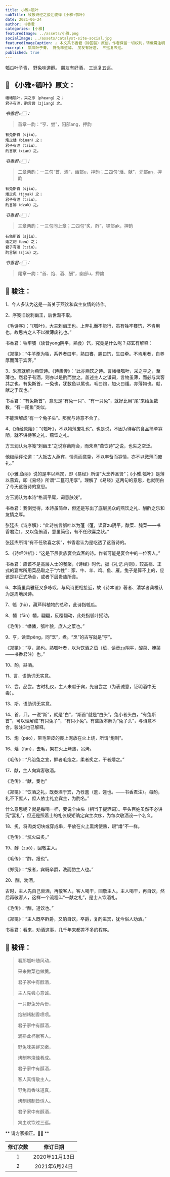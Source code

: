 ```yaml
---
title: 小雅∘瓠叶
subTitle: 致敬诗经之骏注骏译《小雅∘瓠叶》
date: 2021-06-24
author: 书香君
categories: [小雅]
featuredImage: ../assets/小雅.png
socialImage: ../assets/catalyst-site-social.jpg
featuredImageCaption: ⚠️️ 本文系书香君（钟国骏）原创，作者保留一切权利，转载需注明出处。
excerpt:  瓠瓜叶子青， 野兔味道醇。 朋友有好酒， 三巡复五巡。    
published: true
---
```


瓠瓜叶子青，
野兔味道醇。
朋友有好酒，
三巡复五巡。





## 🌼 《小雅∘瓠叶》原文：

```
幡幡瓠叶，采之亨（pheang）之；
君子有酒，酌言尝（zjiang）之。
```

*书香君👉🏻：*

> 首章一韵：“亨、尝”，阳部ang，押韵

```
有兔斯首（sjiu），
炮之燔（biuan）之；
君子有酒（tziu），
酌言献（xian）之。
```

*书香君👉🏻：*

> 二章两韵：一三句“首、酒”，幽部u，押韵；二四句“燔、献”，元部an，押韵

```
有兔斯首（sjiu），
燔之炙（tjyak）之；
君子有酒（tziu），
酌言酢（dzak）之。
```

*书香君👉🏻：*

> 三章两韵：一三句同上章；二四句“炙、酢”，铎部ak，押韵

```
有兔斯首（sjiu），
燔之炮（beu）之；
君子有酒（tziu），
酌言酬（zjiu）之。
```

*书香君👉🏻：*

> 尾章一韵：“首、炮、酒、酬”，幽部u，押韵


## 🍁️ 骏注：

1、今人多认为这是一首关于燕饮和宾主友情的诗作。

2、序笺旧说刺幽王，后世渐不取。

《毛诗序》：“《瓠叶》，大夫刺幽王也。上弃礼而不能行，虽有牲牢饔饩，不肯用也，故思古之人不以微薄废礼也。”

书香君：牲牢饔（读音yong阴平，熟食）饩，究竟是什么呢？郑玄有解释：

《郑笺》：“牛羊豕为牲，系养者曰牢，熟曰饔，腥曰饩，生曰牵。不肯用者，自养厚而薄于宾客。”

3、朱熹就解为燕饮诗。《诗集传》：“此亦燕饮之诗。言幡幡瓠叶，采之亨之，至薄也。然君子有酒，则亦以是酌而尝之。盖述主人之谦词，言物虽薄，而必与宾客共之也。有兔斯首，一兔也，犹数鱼以尾也。毛曰炮，加火曰燔。亦薄物也。献，献之于宾也。”

书香君：“有兔斯首”，意思是“有兔一只”、“有一只兔”，就好比用“尾”来给鱼数数，“有一尾鱼”类似。

不能理解成“有一个兔子头”。那就与诗意不合了。

4、《诗经原始》：“《瓠叶》，不以物薄废礼也”。也是说，不因为待客的食品简单寡陋，就不讲待客之礼、燕饮之礼。

方玉润认为序笺“刺幽王”之说穿凿附会，而朱熹“燕饮诗”之说，也失之空泛。

他继续评论道：“大抵古人燕宾，情真而意挚，不以丰备而寡情，亦不以微薄而废礼。”

《小雅.鱼丽》说的是丰以燕宾，即《易经》所谓“大烹养圣贤”；《小雅.瓠叶》是薄以燕宾，即《易经》所谓“二簋可用享”。理解了《易经》这两句的意思，也就明白了今天这首诗的意思。

方玉润认为本诗“格调平庸，词意肤浅”。

书香君：我倒觉得，本诗虽简单，但还是写出了底层民众的燕饮之礼、酬酢之乐和友情之厚。

张廷杰《诗序解》：“此诗初言瓠叶以为菹（菹，读音zu阴平，酸菜、腌菜——书香君注），又以兔侑酒，意虽简俭，有不任欣喜之状。”

张廷杰所谓“有不任欣喜之状”，书香君认为是吃透了这首诗的。

5、《诗经注析》：“这是下层贵族宴会宾客的诗。作者可能是宴会中的一位客人。”

书香君：应该不是高层人士的餐聚，《诗经》时代，据《礼记.内则》，较高档、正式的宴席所用菜品取之于“六牲”：豕、牛、羊、鸡、鱼、雁。兔子是算不上的，应该是非正式场合，或者下层贵族所食。

6、本篇虽具雅征又多咏叹，与风诗更相接近，故《诗本谊》著者、清学者龚橙认为是周地风诗。

7、瓠（hù），葫芦科植物的总称，此诗指瓠瓜。

8、幡（fān）幡，翩翩，反覆翻动，此处指瓠叶摇动。

《毛传》：“幡幡，瓠叶貌，庶人之菜也。”

9、亨，读音pēng，同“烹”，煮。“烹”的古写就是“亨”。

《郑笺》：“亨，熟也。熟瓠叶者，以为饮酒之葅（葅，读音zu阴平，酸菜、腌菜——书香君注）也。”

10、酌，斟酒。

11、言，语助词无实意。

12、尝，品尝。古时礼仪，主人未献于宾，先自尝之（为表诚意，证明酒中无毒）。

13、斯，语助词无实意。

14、首，只。一说“斯”，就是“白”，“斯首”就是“白头”，兔小者头白，“有兔斯首”，可以理解成“有只兔子”，“有只小兔”。有些版本解为“兔子头”，与诗意不合。骏注3也已解释。

15、炮（páo），带毛带皮的裹上泥放在火上烧，所谓“炮制”。

16、燔（fán），去毛，架在火上烤熟，吊烤。

《毛传》：“凡治兔之宜，鲜者毛炮之，柔者炙之，干者燔之。”

17、献，主人向宾客敬酒。

《毛传》：“献，奏也”

《郑笺》：“饮酒之礼，既奏酒于宾，乃荐羞（羞，馐也。——书香君注）。每酌，礼不下庶人，庶人依士礼立宾主，为酌名。”

什么意思呢？就是每喝一杯，要说个由头（相当于提酒词）。平头百姓虽然不必讲究“宴礼”，但还是照着士的礼仪规矩确定宾主次序，为每次敬酒设一个名义。

18、炙，将肉类切块或穿成串，平放在火上熏烤使熟，跟“燔”不一样。

《毛传》：“炕火曰炙。”

19、酢（zuò），回敬主人。

《毛传》：“酢，报也”。

《郑笺》：“报者，宾既卒爵，洗而酌主人也。”

20、酬，劝酒。

古时，主人先自己尝酒，再敬客人，客人喝干，回敬主人。主人喝干，再自饮，然后再敬客人，这样一个流程叫“一献之礼”，是士人饮酒礼。

《毛传》：“酬，道饮也。”

《郑笺》：“主人既卒酢爵，又酌自饮，卒爵，复酌进宾，犹今俗人劝酒。”

书香君：看来，劝酒这事，几千年来都差不多的程序。


## 🍁️ 骏译：


> 看那瓠叶随风动，
> 
> 采来做菜也做羹。
> 
> 君子家中有醇酒，
> 
> 主人先尝心意诚。
> 

> 一只野兔分两份，
> 
> 炮制烤制香喷喷。
> 
> 君子家中有醇酒，
> 
> 满斟此杯献客人。
> 

> 野兔味美鲜又嫩，
> 
> 烤制串烧佳肴成。
> 
> 君子家中有醇酒，
> 
> 客人真情敬主人。
> 

> 野兔肉香味道真，
> 
> 烤制炮制皆诱人。
> 
> 君子家中有醇酒，
> 
> 宾主欢饮过三巡。
> 


** 请方家指正。🙏🏻 **

| 修订次数      | 修订日期 |
|   :----: |    :----:   |
|  1   | 2020年11月13日       |
|  2   | 2021年6月24日       |

